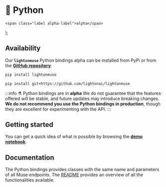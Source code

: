 ---
---

# 🐍 Python

    <span class="label alpha-label">alpha</span>
);

## Availability

Our **`lightonmuse`** Python bindings <Alpha>alpha</Alpha> can be installed from PyPi or from the
**[GitHub repository](https://github.com/lightonai/lightonmuse)**:

```bash title="Installing Python bindings with pip"
pip install lightonmuse
```

```bash title="Installing Python bindings from source with pip"
pip install git+https://github.com/lightonai/lightonmuse
```

:::info ⚗️ Python bindings are in **alpha**
We do not guarantee that the features offered will be stable, and future updates may introduce breaking changes. **We do
not recommend you use the Python bindings in production**, though they are excellent for experimenting with the API.
:::

## Getting started

You can get a quick idea of what is possible by browsing the
**[demo notebook](https://github.com/lightonai/lightonmuse/blob/master/examples/demo_notebook.ipynb)**.

## Documentation

The Python bindings provides classes with the same name and parameters of all Muse endpoints.
The [README](https://github.com/lightonai/lightonmuse/blob/master/README.md) provides an overview of all the functionalities available.
